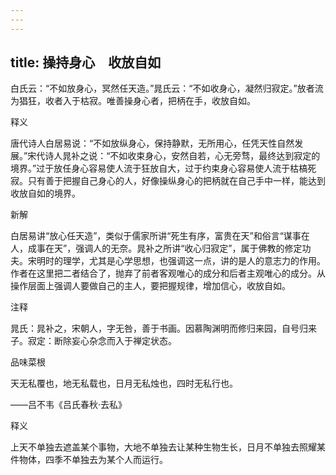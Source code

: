 ```yaml
---
---
---
```

title: 操持身心　收放自如
---



白氏云：“不如放身心，冥然任天造。”晁氏云：“不如收身心，凝然归寂定。”放者流为猖狂，收者入于枯寂。唯善操身心者，把柄在手，收放自如。

释义

唐代诗人白居易说：“不如放纵身心，保持静默，无所用心，任凭天性自然发展。”宋代诗人晁补之说：“不如收束身心，安然自若，心无旁骛，最终达到寂定的境界。”过于放任身心容易使人流于狂放自大，过于约束身心容易使人流于枯槁死寂。只有善于把握自己身心的人，好像操纵身心的把柄就在自己手中一样，能达到收放自如的境界。

新解

白居易讲“放心任天造”，类似于儒家所讲“死生有序，富贵在天”和俗言“谋事在人，成事在天”，强调人的无奈。晁补之所讲“收心归寂定”，属于佛教的修定功夫。宋明时的理学，尤其是心学思想，也强调这一点，讲的是人的意志力的作用。作者在这里把二者结合了，抛弃了前者客观唯心的成分和后者主观唯心的成分。从操作层面上强调人要做自己的主人，要把握规律，增加信心，收放自如。

注释

晁氏：晁补之，宋朝人，字无咎，善于书画。因慕陶渊明而修归来园，自号归来子。寂定：断除妄心杂念而入于禅定状态。

品味菜根

天无私覆也，地无私载也，日月无私烛也，四时无私行也。

——吕不韦《吕氏春秋·去私》

释义

上天不单独去遮盖某个事物，大地不单独去让某种生物生长，日月不单独去照耀某件物体，四季不单独去为某个人而运行。